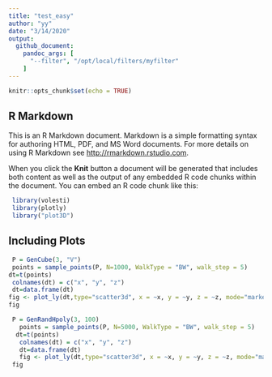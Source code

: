 ```yaml
---
title: "test_easy"
author: "yy"
date: "3/14/2020"
output:
  github_document:
    pandoc_args: [
      "--filter", "/opt/local/filters/myfilter"
    ]
---
```


```r
knitr::opts_chunk$set(echo = TRUE)
```

## R Markdown

This is an R Markdown document. Markdown is a simple formatting syntax for authoring HTML, PDF, and MS Word documents. For more details on using R Markdown see <http://rmarkdown.rstudio.com>.

When you click the **Knit** button a document will be generated that includes both content as well as the output of any embedded R code chunks within the document. You can embed an R code chunk like this:

```r
 library(volesti)
 library(plotly)
 library("plot3D")
```

## Including Plots

```r
 P = GenCube(3, "V")
 points = sample_points(P, N=1000, WalkType = "BW", walk_step = 5)
dt=t(points)
 colnames(dt) = c("x", "y", "z")
 dt=data.frame(dt)
fig <- plot_ly(dt,type="scatter3d", x = ~x, y = ~y, z = ~z, mode="markers",colors = c('#BF382A'))
fig
```


```r
 P = GenRandHpoly(3, 100)
   points = sample_points(P, N=5000, WalkType = "BW", walk_step = 5)
  dt=t(points)
   colnames(dt) = c("x", "y", "z")
   dt=data.frame(dt)
   fig <- plot_ly(dt,type="scatter3d", x = ~x, y = ~y, z = ~z, mode="markers",colors = c('#BF382A'),sizes=c(0.05, 0.05))
 fig
```